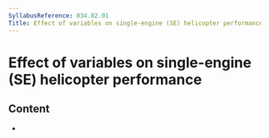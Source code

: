 ```yaml
---
SyllabusReference: 034.02.01
Title: Effect of variables on single-engine (SE) helicopter performance
---
```


# Effect of variables on single-engine (SE) helicopter performance

## Content

- <Link href="034.02.01.01" />
